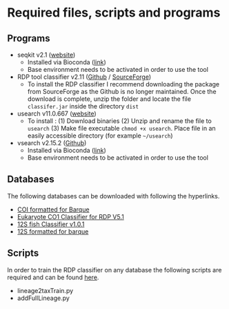 # Required files, scripts and programs {-}

## Programs {-}

- seqkit v2.1 ([website](https://bioinf.shenwei.me/seqkit/))
	- Installed via Bioconda ([link](https://bioconda.github.io/recipes/seqkit/README.html))
	- Base environment needs to be activated in order to use the tool
	
- RDP tool classifier v2.11 ([Github](https://github.com/rdpstaff/classifier) / [SourceForge](https://sourceforge.net/projects/rdp-classifier/))
  - To install the RDP classifier I recommend downloading the package from SourceForge as the Github is no longer maintained. Once the download is complete, unzip the folder and locate the file `classifer.jar` inside the directory `dist`
  
- usearch v11.0.667 ([website](http://www.drive5.com/usearch/))
  - To install : (1) Download binaries (2) Unzip and rename the file to `usearch` (3) Make file executable `chmod +x usearch`. Place file in an easily accessible directory (for example `~/usearch`)
  
- vsearch v2.15.2 ([Github](https://github.com/torognes/vsearch))
  - Installed via Bioconda ([link](https://anaconda.org/bioconda/vsearch))
  - Base environment needs to be activated in order to use the tool

## Databases {-}

The following databases can be downloaded with following the hyperlinks. 

- [COI formatted for Barque](https://www.ibis.ulaval.ca/services/bioinformatique/barque_databases/)
- [Eukaryote CO1 Classifier for RDP V5.1](https://github.com/terrimporter/CO1Classifier/releases/tag/RDP-COI-v5.1.0) 
- [12S fish Classifier v1.0.1](https://github.com/terrimporter/12SfishClassifier/releases/tag/v1.0.1)
- [12S formatted for barque](https://github.com/enormandeau/barque/blob/master/03_databases/12S.fasta.gz)

## Scripts {-}

In order to train the RDP classifier on any database the following scripts are required and can be found [here](https://github.com/karinevilleneuve/fish_eDNA/tree/master/scripts). 

- lineage2taxTrain.py
- addFullLineage.py

